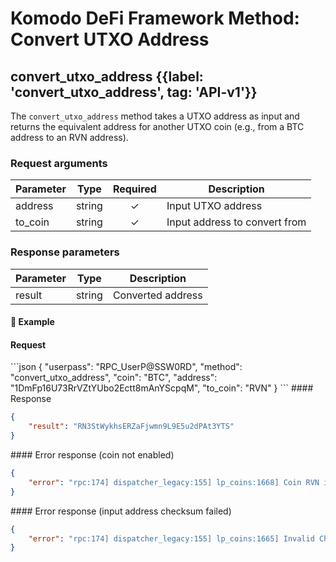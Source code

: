 
# Komodo DeFi Framework Method: Convert UTXO Address

## convert\_utxo\_address {{label: 'convert_utxo_address', tag: 'API-v1'}}

The `convert_utxo_address` method takes a UTXO address as input and returns the equivalent address for another UTXO coin (e.g., from a BTC address to an RVN address).

### Request arguments

| Parameter | Type   | Required | Description                   |
| --------- | ------ | :------: | ----------------------------- |
| address   | string |     ✓    | Input UTXO address            |
| to\_coin  | string |     ✓    | Input address to convert from |

### Response parameters

| Parameter | Type   | Description       |
| --------- | ------ | ----------------- |
| result    | string | Converted address |

#### 📌 Example

#### Request

<CodeGroup title="convert_utxo_address" tag="POST" label="convert_utxo_address" mm2MethodDecorate="true">
  ```json
  {
    "userpass": "RPC_UserP@SSW0RD",
    "method": "convert_utxo_address",
    "coin": "BTC",
    "address": "1DmFp16U73RrVZtYUbo2Ectt8mAnYScpqM",
    "to_coin": "RVN"
  }
  ```
</CodeGroup>

<CollapsibleSection expandedText="Hide Response" collapsedText="Show Response">
  #### Response

  ```json
  {
      "result": "RN3StWykhsERZaFjwmn9L9E5u2dPAt3YTS"
  }
  ```
</CollapsibleSection>

<CollapsibleSection expandedText="Hide Error Response" collapsedText="Show Error Response">
  #### Error response (coin not enabled)

  ```json
  {
      "error": "rpc:174] dispatcher_legacy:155] lp_coins:1668] Coin RVN is not activated"
  }
  ```
</CollapsibleSection>

<CollapsibleSection expandedText="Hide Error Response" collapsedText="Show Error Response">
  #### Error response (input address checksum failed)

  ```json
  {
      "error": "rpc:174] dispatcher_legacy:155] lp_coins:1665] Invalid Checksum"
  }
  ```
</CollapsibleSection>
